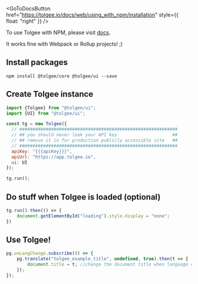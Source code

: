 
<GoToDocsButton href="https://tolgee.io/docs/web/using_with_npm/installation" style={{ float: "right" }} />

To use Tolgee with NPM, please visit [docs](https://tolgee.io/docs/web/using_with_npm/installation).

It works fine with Webpack or Rollup projects! ;)

## Install packages
```shell-session
npm install @tolgee/core @tolgee/ui --save
```

## Create Tolgee instance
```javascript
import {Tolgee} from "@tolgee/ui";
import {UI} from "@tolgee/ui";

const tg = new Tolgee({
  // ############################################################
  // ## you should never leak your API key                     ##
  // ## remove it in for production publicly accessible site   ##
  // ############################################################
  apiKey: "{{{apiKey}}}",
  apiUrl: "https://app.tolgee.io",
  ui: UI
});

tg.run();
```

## Do stuff when Tolgee is loaded (optional)
```javascript
tg.run().then(() => {
    document.getElementById("loading").style.display = "none";
})
```

## Use Tolgee!
```javascript
pg.onLangChange.subscribe(() => {
    pg.translate("tolgee_example_title", undefined, true).then(t => {
        document.title = t; //change the document title when language changes!
    });
});
```
